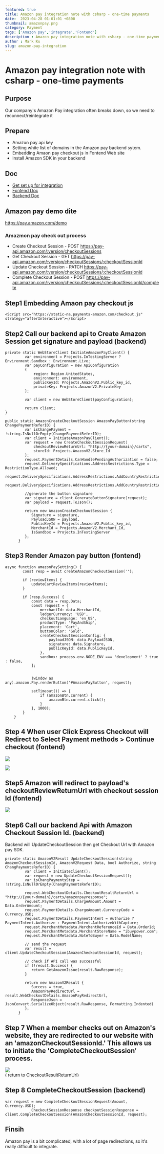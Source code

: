 ```yaml
---
featured: true
title: Amazon pay integration note with csharp - one-time payments
date:  2023-04-28 01:01:01 +0800
thumbnail: amazonpay.png
category: Payment
tags: ['Amazon pay','integrate','Fontend']
description : Amazon pay integration note with csharp - one-time payments
author : Mark Ku
slug: amazon-pay-integration
---
```

# Amazon pay integration note with csharp - one-time payments

## Purpose
Our company's Amazon Pay integration often breaks down, so we need to reconnect/reintegrate it

## Prepare
* Amazon pay api key 
* Setting white list of domains in the Amazon pay backend sytem.
* Embedding Amaon pay checkout js in Fontend Web site
* Install Amazon SDK in your backend

## Doc
* [Get set up for integration](https://developer.amazon.com/docs/amazon-pay-checkout/get-set-up-for-integration.html)
* [Fontend Doc](https://developer.amazon.com/docs/amazon-pay-checkout/v1-amazon-pay-script.html)
* [Backend Doc](https://developer.amazon.com/docs/amazon-pay-api-v2/checkout-session.html)

## Amazon pay demo dite
https://pay.amazon.com/demo

### Amazmon pay check out process
* Create Checkout Session - POST https://pay-api.amazon.com/:version/checkoutSessions
* Get Checkout Session - GET https://pay-api.amazon.com/:version/checkoutSessions/:checkoutSessionId
* Update Checkout Session - PATCH https://pay-api.amazon.com/:version/checkoutSessions/:checkoutSessionId
* Complete Checkout Session - POST https://pay-api.amazon.com/:version/checkoutSessions/:checkoutSessionId/complete

## Step1 Embedding Amaon pay checkout js
```
<Script src="https://static-na.payments-amazon.com/checkout.js" strategy="afterInteractive"></Script>
```
## Step2 Call our backend api to Create Amazon Session get signature and payload (backend)

```
private static WebStoreClient InitiateAmazonPayClient() {
         var environment = Projects.InTestingServer ? Environment.Sandbox : Environment.Live;
         var payConfiguration = new ApiConfiguration
         (
             region: Region.UnitedStates,
             environment: environment,
             publicKeyId: Projects.AmazonV2.Public_key_id,
             privateKey: Projects.AmazonV2.PrivateKey
         );

         var client = new WebStoreClient(payConfiguration);

         return client;
}

public static AmazonCreateCheckoutSession AmazonPayButton(string ChangePaymentReferID) {
         var isChangePayment = !string.IsNullOrEmpty(ChangePaymentReferID);
         var client = InitiateAmazonPayClient();
         var request = new CreateCheckoutSessionRequest(
             checkoutReviewReturnUrl: "http://{your-domain}/carts",
             storeId: Projects.AmazonV2.Store_Id
         );
         request.PaymentDetails.CanHandlePendingAuthorization = false;
         request.DeliverySpecifications.AddressRestrictions.Type = RestrictionType.Allowed;
         request.DeliverySpecifications.AddressRestrictions.AddCountryRestriction("US");
         request.DeliverySpecifications.AddressRestrictions.AddCountryRestriction("CA");

         //generate the button signature
         var signature = client.GenerateButtonSignature(request);
         var payload = request.ToJson();

         return new AmazonCreateCheckoutSession {
            Signature = signature,
            PayloadJSON = payload,
            PublicKeyId = Projects.AmazonV2.Public_key_id,
            MerchantId = Projects.AmazonV2.Merchant_Id,
            IsSandbox = Projects.InTestingServer
         };
      }
```

## Step3 Render Amazon pay button (fontend)

```
async function amazonPaySetting() {
        const resp = await createAmazonCheckoutSession('');
    
        if (reviewItems) {
            updateCartReviewItems(reviewItems);
        }

        if (resp.Success) {
            const data = resp.Data;
            const request = {
                merchantId: data.MerchantId,
                ledgerCurrency: 'USD',
                checkoutLanguage: 'en_US',
                productType: 'PayAndShip',
                placement: 'Cart',
                buttonColor: 'Gold',
                createCheckoutSessionConfig: {
                    payloadJSON: data.PayloadJSON,
                    signature: data.Signature,
                    publicKeyId: data.PublicKeyId,
                },               
                sandbox: process.env.NODE_ENV === 'development' ? true : false,
            };

            
            (window as any).amazon.Pay.renderButton('#AmazonPayButton', request);

            setTimeout(() => {
                if (amazonBtn.current) {
                    amazonBtn.current.click();
                }
            }, 1000);
        }
    }

```
## Step 4 When user Click Express Checkout will Redirect to Select Payment methods > Continue checkout (fontend)

![](https://i.imgur.com/E47TLTf.png)

![](https://i.imgur.com/sqc48uc.png)

## Step5 Amazon will redirect to payload's checkoutReviewReturnUrl with checkout session Id (fontend)
![](https://i.imgur.com/qhg0FIz.png)

## Step6 Call our backend Api with  Amazon Checkout Session Id. (backend)
Backend will UpdateCheckoutSession then get Checkout Url with Amazon pay SDK.

```
private static AmazonV2Result UpdateCheckoutSession(string AmazonCheckoutSessionId, AmazonV2Request Data, bool Authorize, string ChangPaymentsReferID) {
         var client = InitiateClient();
         var request = new UpdateCheckoutSessionRequest();
         var isChangPaymentsStep = !string.IsNullOrEmpty(ChangPaymentsReferID);

         request.WebCheckoutDetails.CheckoutResultReturnUrl = "http://{your-domain}/carts/amazonpayresponse";
         request.PaymentDetails.ChargeAmount.Amount = Data.OrderAmount;
         request.PaymentDetails.ChargeAmount.CurrencyCode = Currency.USD;
         request.PaymentDetails.PaymentIntent = Authorize ? PaymentIntent.Authorize : PaymentIntent.AuthorizeWithCapture;
         request.MerchantMetadata.MerchantReferenceId = Data.OrderId;
         request.MerchantMetadata.MerchantStoreName = "ibuypower.com";
         request.MerchantMetadata.NoteToBuyer = Data.ModelName;

         // send the request
         var result = client.UpdateCheckoutSession(AmazonCheckoutSessionId, request);

         // check if API call was successful
         if (!result.Success) {
            return GetAmazonIssue(result.RawResponse);
         }

         return new AmazonV2Result {
            Success = true,
            AmazonPayRedirectUrl = result.WebCheckoutDetails.AmazonPayRedirectUrl,
            ResponseJson = JsonConvert.SerializeObject(result.RawResponse, Formatting.Indented)
         };
      }

```
## Step 7 When a member checks out on Amazon's website, they are redirected to our website with an 'amazonCheckoutSessionId.' This allows us to initiate the 'CompleteCheckoutSession' process.
![](https://i.imgur.com/BO91nXV.png)  
 ( return to CheckoutResultReturnUrl)

## Step 8  CompleteCheckoutSession (backend)

```
var request = new CompleteCheckoutSessionRequest(Amount, Currency.USD);
            CheckoutSessionResponse checkoutSessionResponse = client.CompleteCheckoutSession(AmazonCheckoutSessionId, request);
```
## Finsih 
Amazon pay is a bit complicated, with a lot of page redirections, so it's really difficult to integrate.